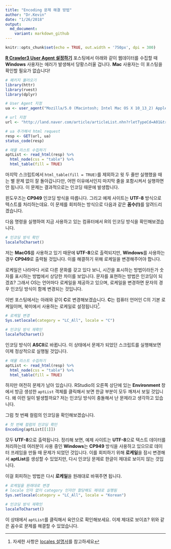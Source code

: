 ```yaml
---
title: "Encoding 문제 해결 방법"
author: "Dr.Kevin"
date: "1/26/2018"
output: 
  md_document:
    variant: markdown_github
---
```


```r
knitr::opts_chunk$set(echo = TRUE, out.width = '750px', dpi = 300)
```

[**R Crawler3 User Agent 설정하기**](https://mrkevinna.github.io/R-Crawler3-User-Agent-%EC%84%A4%EC%A0%95%ED%95%98%EA%B8%B0/) 포스팅에서 아래와 같이 웹데이터를 수집할 때 **Windows** 사용자는 에러가 발생해서 당황스러울 겁니다. **Mac** 사용자는 이 포스팅을 확인할 필요가 없습니다!

```r
# 패키지 불러오기
library(httr)
library(rvest)
library(dplyr)
```

```r
# User Agent 지정
ua <- user_agent("Mozilla/5.0 (Macintosh; Intel Mac OS X 10_13_2) AppleWebKit/537.36 (KHTML, like Gecko) Chrome/63.0.3239.132 Safari/537.36")
```

```r
# url 지정
url <- "http://land.naver.com/article/articleList.nhn?rletTypeCd=A01&tradeTypeCd=A1&hscpTypeCd=A01%3AA03%3AA04&cortarNo=1156011000&articleOrderCode=&siteOrderCode=&cpId=&mapX=126.9310828&mapY=37.5213899&mapLevel=10&minPrc=&maxPrc=&minWrrnt=&maxWrrnt=&minLease=&maxLease=&minSpc=&maxSpc=&subDist=&mviDate=&hsehCnt=&rltrId=&mnex=&mHscpNo=&mPtpRange=&mnexOrder=&location=&ptpNo=&bssYm=&schlCd=&cmplYn="

# ua 추가해서 html request
resp <- GET(url, ua)
status_code(resp)
```

```r
# 매물 리스트 수집하기
aptList <- read_html(resp) %>% 
  html_node(css = "table") %>% 
  html_table(fill = TRUE)
```

마지막 스크립트에서 `html_table(fill = TRUE)`를 제외하고 윗 두 줄만 실행했을 때는 별 문제 없이 잘 돌아갑니다만, 어떤 이유에서인지 마지막 줄을 포함시켜서 실행하면 안 됩니다. 이 문제는 결과적으로는 인코딩 때문에 발생합니다.

윈도우즈는 **CP949** 인코딩 방식을 따릅니다. 그리고 예제 사이트는 **UTF-8** 방식으로 텍스트를 처리하는데요. 이 문제를 회피하는 방식으로 다음과 같은 **꼼수(!)**를 알려드리겠습니다.

다음 명령을 실행하여 지금 사용하고 있는 컴퓨터에서 R의 인코딩 방식을 확인해보겠습니다. 

```r
# 인코딩 방식 확인
localeToCharset()
```

저는 **MacOS**를 사용하고 있기 때문에 **UTF-8**으로 출력되지만, **Windows**를 사용하는 경우 **CP949**로 출력될 것입니다. 이를 해결하기 위해 로케일을 변경해주어야 합니다. 

로케일은 나라마다 서로 다른 문화를 갖고 있다 보니, 시간을 표시하는 방법이라든가 숫자를 표시하는 방법에서 상당한 차이를 보입니다. 문자를 표현하는 방법은 인코딩이 되겠죠? 그래서 OS는 언어마다 로케일을 제공하고 있으며, 로케일을 변경하면 문자의 경우 인코딩 방식이 함께 변경되는 것입니다.

이번 포스팅에서는 아래와 같이 **C**로 변경해보겠습니다. **C**는 컴퓨터 언어인 C의 기본 로케일이며, 북미에서 사용하는 로케일로 설정됩니다^[자세한 사항은 [locales 설명서](https://stat.ethz.ch/R-manual/R-devel/library/base/html/locales.html)를 참고하세요].

```r
# 로케일 변경
Sys.setlocale(category = "LC_All", locale = "C")

# 인코딩 방식 재확인
localeToCharset()
```

인코딩 방식이 **ASCII**로 바뀝니다. 이 상태에서 문제가 되었던 스크립트를 실행해보면 이제 정상적으로 실행될 것입니다. 

```r
# 매물 리스트 수집하기
aptList <- read_html(resp) %>% 
  html_node(css = "table") %>% 
  html_table(fill = TRUE)
```

하지만 여전히 문제가 남아 있습니다. RStudio의 오른쪽 상단에 있는 **Environment** 창에서 방금 생성한 `aptList` 객체를 클릭해서 보면 한글 부분이 모두 깨져서 보일 것입니다. 왜 이런 일이 발생할까요? 저는 인코딩 방식이 충돌해서 난 문제라고 생각하고 있습니다.

그럼 첫 번째 컬럼의 인코딩을 확인해보겠습니다.

```r
# 첫 번째 컬럼의 인코딩 확인
Encoding(aptList[[1]])
```

모두 **UTF-8**으로 출력됩니다. 정리해 보면, 예제 사이트는 **UTF-8**으로 텍스트 데이터를 처리하는데 여러분이 사용 중인 **Windows**는 **CP949** 방식을 사용하고 있으므로 데이터 프레임을 만들 때 문제가 되었던 것입니다. 이를 회피하기 위해 **로케일**을 잠시 변경해서 **aptList**를 생성할 수 있었지만, 다시 인코딩 문제로 한글이 제대로 보이지 않는 것입니다.

이걸 회피하는 방법은 다시 **로케일**을 원래대로 바꿔주면 됩니다.

```r
# 로케일을 원래대로 변경
# locale 인자 없이 category 인자만 할당해도 제대로 실행됨
Sys.setlocale(category = "LC_All", locale = "Korean")

# 인코딩 방식 재확인
localeToCharset()
```

이 상태에서 `aptList`를 클릭해서 육안으로 확인해보세요. 이제 제대로 보이죠? 위와 같은 꼼수로 문제를 해결할 수 있었습니다. 
